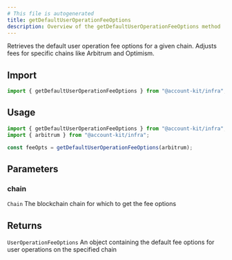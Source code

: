 ```yaml
---
# This file is autogenerated
title: getDefaultUserOperationFeeOptions
description: Overview of the getDefaultUserOperationFeeOptions method
---
```



Retrieves the default user operation fee options for a given chain. Adjusts fees for specific chains like Arbitrum and Optimism.

## Import

```ts
import { getDefaultUserOperationFeeOptions } from "@account-kit/infra";
```

## Usage

```ts
import { getDefaultUserOperationFeeOptions } from "@account-kit/infra";
import { arbitrum } from "@account-kit/infra";

const feeOpts = getDefaultUserOperationFeeOptions(arbitrum);
```

## Parameters

### chain

`Chain`
The blockchain chain for which to get the fee options

## Returns

`UserOperationFeeOptions`
An object containing the default fee options for user operations on the specified chain

